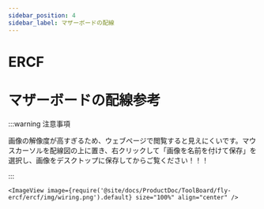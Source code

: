 ```yaml
---
sidebar_position: 4
sidebar_label: マザーボードの配線
---
```




# ERCF



# マザーボードの配線参考

:::warning 注意事項

画像の解像度が高すぎるため、ウェブページで閲覧すると見えにくいです。マウスカーソルを配線図の上に置き、右クリックして「画像を名前を付けて保存」を選択し、画像をデスクトップに保存してからご覧ください！！！

:::

    <ImageView image={require('@site/docs/ProductDoc/ToolBoard/fly-ercf/ercf/img/wiring.png').default} size="100%" align="center" />
